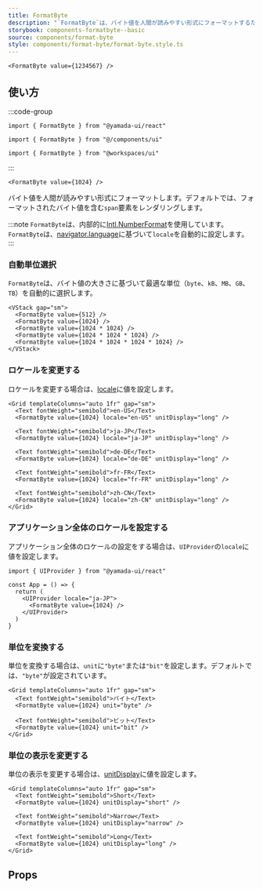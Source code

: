 ```yaml
---
title: FormatByte
description: "`FormatByte`は、バイト値を人間が読みやすい形式にフォーマットするために使用されます。"
storybook: components-formatbyte--basic
source: components/format-byte
style: components/format-byte/format-byte.style.ts
---
```


```tsx preview
<FormatByte value={1234567} />
```

## 使い方

:::code-group

```tsx [package]
import { FormatByte } from "@yamada-ui/react"
```

```tsx [alias]
import { FormatByte } from "@/components/ui"
```

```tsx [monorepo]
import { FormatByte } from "@workspaces/ui"
```

:::

```tsx title="index.tsx"
<FormatByte value={1024} />
```

バイト値を人間が読みやすい形式にフォーマットします。デフォルトでは、フォーマットされたバイト値を含む`span`要素をレンダリングします。

:::note
`FormatByte`は、内部的に[Intl.NumberFormat](https://developer.mozilla.org/ja/docs/Web/JavaScript/Reference/Global_Objects/Intl/NumberFormat/NumberFormat)を使用しています。`FormatByte`は、[navigator.language](https://developer.mozilla.org/ja/docs/Web/API/Navigator/language)に基づいて`locale`を自動的に設定します。
:::

### 自動単位選択

`FormatByte`は、バイト値の大きさに基づいて最適な単位（`byte`、`kB`、`MB`、`GB`、`TB`）を自動的に選択します。

```tsx preview
<VStack gap="sm">
  <FormatByte value={512} />
  <FormatByte value={1024} />
  <FormatByte value={1024 * 1024} />
  <FormatByte value={1024 * 1024 * 1024} />
  <FormatByte value={1024 * 1024 * 1024 * 1024} />
</VStack>
```

### ロケールを変更する

ロケールを変更する場合は、[locale](https://developer.mozilla.org/ja/docs/Web/JavaScript/Reference/Global_Objects/Intl/NumberFormat/NumberFormat#locales)に値を設定します。

```tsx preview
<Grid templateColumns="auto 1fr" gap="sm">
  <Text fontWeight="semibold">en-US</Text>
  <FormatByte value={1024} locale="en-US" unitDisplay="long" />

  <Text fontWeight="semibold">ja-JP</Text>
  <FormatByte value={1024} locale="ja-JP" unitDisplay="long" />

  <Text fontWeight="semibold">de-DE</Text>
  <FormatByte value={1024} locale="de-DE" unitDisplay="long" />

  <Text fontWeight="semibold">fr-FR</Text>
  <FormatByte value={1024} locale="fr-FR" unitDisplay="long" />

  <Text fontWeight="semibold">zh-CN</Text>
  <FormatByte value={1024} locale="zh-CN" unitDisplay="long" />
</Grid>
```

### アプリケーション全体のロケールを設定する

アプリケーション全体のロケールの設定をする場合は、`UIProvider`の`locale`に値を設定します。

```tsx
import { UIProvider } from "@yamada-ui/react"

const App = () => {
  return (
    <UIProvider locale="ja-JP">
      <FormatByte value={1024} />
    </UIProvider>
  )
}
```

### 単位を変換する

単位を変換する場合は、`unit`に`"byte"`または`"bit"`を設定します。デフォルトでは、`"byte"`が設定されています。

```tsx preview
<Grid templateColumns="auto 1fr" gap="sm">
  <Text fontWeight="semibold">バイト</Text>
  <FormatByte value={1024} unit="byte" />

  <Text fontWeight="semibold">ビット</Text>
  <FormatByte value={1024} unit="bit" />
</Grid>
```

### 単位の表示を変更する

単位の表示を変更する場合は、[unitDisplay](https://developer.mozilla.org/ja/docs/Web/JavaScript/Reference/Global_Objects/Intl/NumberFormat/NumberFormat#unitdisplay)に値を設定します。

```tsx preview
<Grid templateColumns="auto 1fr" gap="sm">
  <Text fontWeight="semibold">Short</Text>
  <FormatByte value={1024} unitDisplay="short" />

  <Text fontWeight="semibold">Narrow</Text>
  <FormatByte value={1024} unitDisplay="narrow" />

  <Text fontWeight="semibold">Long</Text>
  <FormatByte value={1024} unitDisplay="long" />
</Grid>
```

## Props

<PropsTable name="format-byte" />
